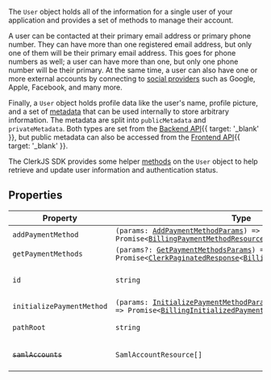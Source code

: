 The `User` object holds all of the information for a single user of your application and provides a set of methods to manage their account.

A user can be contacted at their primary email address or primary phone number. They can have more than one registered email address, but only one of them will be their primary email address. This goes for phone numbers as well; a user can have more than one, but only one phone number will be their primary. At the same time, a user can also have one or more external accounts by connecting to [social providers](/docs/guides/configure/auth-strategies/social-connections/all-providers) such as Google, Apple, Facebook, and many more.

Finally, a `User` object holds profile data like the user's name, profile picture, and a set of [metadata](/docs/guides/users/extending) that can be used internally to store arbitrary information. The metadata are split into `publicMetadata` and `privateMetadata`. Both types are set from the [Backend API](/docs/reference/backend-api){{ target: '_blank' }}, but public metadata can also be accessed from the [Frontend API](/docs/reference/frontend-api){{ target: '_blank' }}.

The ClerkJS SDK provides some helper [methods](#methods) on the `User` object to help retrieve and update user information and authentication status.

## Properties

| Property                                                       | Type                                                                                                                                                                                                                                                                                    | Description                                       |
| -------------------------------------------------------------- | --------------------------------------------------------------------------------------------------------------------------------------------------------------------------------------------------------------------------------------------------------------------------------------- | ------------------------------------------------- |
| <a id="addpaymentmethod"></a> `addPaymentMethod`               | <code>(params: [AddPaymentMethodParams](add-payment-method-params.mdx)) => Promise\<[BillingPaymentMethodResource](/docs/reference/javascript/types/billing-payment-method-resource)\></code>                                                                                           | -                                                 |
| <a id="getpaymentmethods"></a> `getPaymentMethods`             | <code>(params?: [GetPaymentMethodsParams](get-payment-methods-params.mdx)) => Promise\<[ClerkPaginatedResponse](/docs/reference/javascript/types/clerk-paginated-response)\<[BillingPaymentMethodResource](/docs/reference/javascript/types/billing-payment-method-resource)\>\></code> | -                                                 |
| <a id="id"></a> `id`                                           | `string`                                                                                                                                                                                                                                                                                | The unique identifier of the resource.            |
| <a id="initializepaymentmethod"></a> `initializePaymentMethod` | <code>(params: [InitializePaymentMethodParams](initialize-payment-method-params.mdx)) => Promise\<[BillingInitializedPaymentMethodResource](billing-initialized-payment-method-resource.mdx)\></code>                                                                                   | -                                                 |
| <a id="pathroot"></a> `pathRoot`                               | `string`                                                                                                                                                                                                                                                                                | The root path of the resource.                    |
| <a id="samlaccounts"></a> ~~`samlAccounts`~~                   | <code>SamlAccountResource[]</code>                                                                                                                                                                                                                                                      | **Deprecated.** Use `enterpriseAccounts` instead. |
